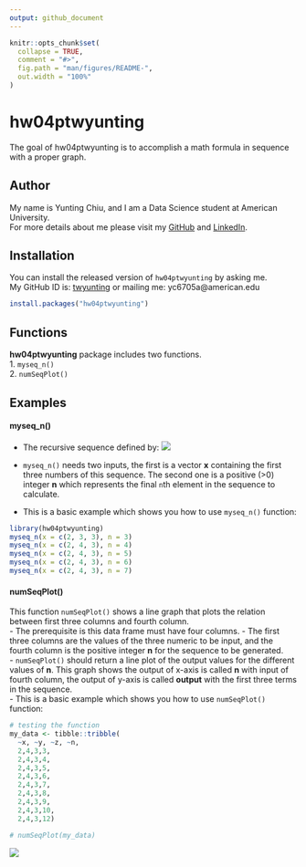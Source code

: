 ```yaml
---
output: github_document
---
```


<!-- README.md is generated from README.Rmd. Please edit that file -->

```r
knitr::opts_chunk$set(
  collapse = TRUE,
  comment = "#>",
  fig.path = "man/figures/README-",
  out.width = "100%"
)
```

# hw04ptwyunting

<!-- badges: start -->
<!-- badges: end -->

The goal of hw04ptwyunting is to accomplish a math formula in sequence with a proper graph.

## Author
My name is Yunting Chiu, and I am a Data Science student at American University.\
For more details about me please visit my [GitHub](https://github.com/twyunting) and  [LinkedIn](https://www.linkedin.com/in/yuntingchiu/).

## Installation

You can install the released version of `hw04ptwyunting` by asking me.\
My GitHub ID is: [twyunting](https://github.com/twyunting) or mailing me: yc6705a@american.edu

``` r
install.packages("hw04ptwyunting")
```

## Functions
**hw04ptwyunting** package includes two functions.\
1. `myseq_n()`\
2. `numSeqPlot()`\

## Examples
#### myseq_n()

- The recursive sequence defined by:
![](pics/function1.png)
- `myseq_n()` needs two inputs, the first is a vector **x** containing the first three numbers of this sequence. The second one is a positive (>0) integer **n** which represents the final `n`th element in the sequence to calculate.\

- This is a basic example which shows you how to use `myseq_n()` function:\
```r
library(hw04ptwyunting)
myseq_n(x = c(2, 3, 3), n = 3)
myseq_n(x = c(2, 4, 3), n = 4)
myseq_n(x = c(2, 4, 3), n = 5)
myseq_n(x = c(2, 4, 3), n = 6)
myseq_n(x = c(2, 4, 3), n = 7)
```

#### numSeqPlot()
This function `numSeqPlot()` shows a line graph that plots the relation between first three columns and fourth column.\
- The prerequisite is this data frame must have four columns.
- The first three columns are the values of the three numeric to be input, and the fourth column is the positive integer **n** for the sequence to be generated.\
- `numSeqPlot()` should return a line plot of the output values for the different values of **n**. This graph shows the output of x-axis is called **n** with input of fourth column, the output of y-axis is called **output** with the first three terms in the sequence.\
- This is a basic example which shows you how to use `numSeqPlot()` function:\
```r
# testing the function
my_data <- tibble::tribble(
  ~x, ~y, ~z, ~n,
  2,4,3,3,
  2,4,3,4,
  2,4,3,5,
  2,4,3,6,
  2,4,3,7,
  2,4,3,8,
  2,4,3,9,
  2,4,3,10,
  2,4,3,12)

# numSeqPlot(my_data)
```
![](pics/numSeqPlotExample.png)

